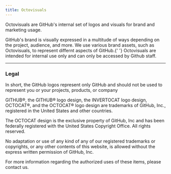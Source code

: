 ```yaml
---
title: Octovisuals
---
```



<Text as="h3">Octovisuals are GitHub's internal set of logos and visuals for brand and marketing usage.</Text>

<Text as="p">
  GitHub's brand is visually expressed in a multitude of ways depending on the project, audience, and more. We use
  various brand assets, such as Octovisuals, to represent differnt aspects of GitHub.{' '}
  <Text as="span">Octovisuals are intended for internal use only and can only be accessed by Github staff.</Text>
</Text>

<img alt="" src="https://picsum.photos/200/900" />

<hr />

<h3>Legal</h3>

<Text as="p"><Text>
	
<Text as="p">
In short, the GitHub logos represent only GitHub and should not be used to represent you or your projects, products, or company

GITHUB®, the GITHUB® logo design, the INVERTOCAT logo design, OCTOCAT®, and the OCTOCAT® logo design are trademarks of GitHub, Inc., registered in the United States and other countries.

The OCTOCAT design is the exclusive property of GitHub, Inc and has been federally registered with the United States Copyright Office. All rights reserved.

No adaptation or use of any kind of any of our registered trademarks or copyrights, or any other contents of this website, is allowed without the express written permission of GitHub, Inc.

For more information regarding the authorized uses of these items, please <Link href="https://support.github.com/?tags=dotcom-direct">contact us</Link>.

</Text>
